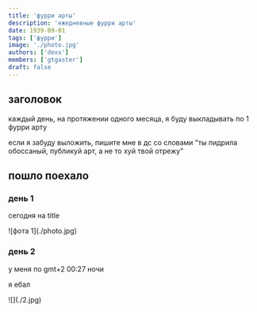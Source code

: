 ```yaml
---
title: 'фурри арты'
description: 'ежедневные фурри арты'
date: 1939-09-01
tags: ['фурри']
image: './photo.jpg'
authors: ['dexx']
members: ['gtgaster']
draft: false
---
```


## заголовок

каждый день, на протяжении одного месяца, я буду выкладывать по 1 фурри арту

если я забуду выложить, пишите мне в дс со словами "ты пидрила обоссаный, публикуй арт, а не то хуй твой отрежу"

## пошло поехало

### день 1

сегодня на title

<div class="mx-auto">
    ![фота 1](./photo.jpg)
</div>

### день 2

у меня по gmt+2 00:27 ночи

я ебал

<div class="mx-auto">
    ![](./2.jpg)
</div>